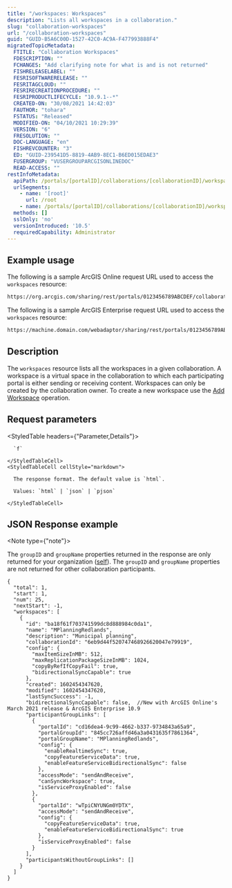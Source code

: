 ```yaml
---
title: "/workspaces: Workspaces"
description: "Lists all workspaces in a collaboration."
slug: "collaboration-workspaces"
url: "/collaboration-workspaces"
guid: "GUID-B5A6C00D-1527-42C0-AC9A-F477993888F4"
migratedTopicMetadata:
  FTITLE: "Collaboration Workspaces"
  FDESCRIPTION: ""
  FCHANGES: "Add clarifying note for what is and is not returned"
  FISHRELEASELABEL: ""
  FESRISOFTWARERELEASE: ""
  FESRITAGCLOUD: ""
  FESRIRECREATIONPROCEDURE: ""
  FESRIPRODUCTLIFECYCLE: "10.9.1--*"
  CREATED-ON: "30/08/2021 14:42:03"
  FAUTHOR: "tohara"
  FSTATUS: "Released"
  MODIFIED-ON: "04/10/2021 10:29:39"
  VERSION: "6"
  FRESOLUTION: ""
  DOC-LANGUAGE: "en"
  FISHREVCOUNTER: "3"
  ED: "GUID-239541D5-8819-4AB9-8EC1-B6ED015EDAE3"
  FUSERGROUP: "VUSERGROUPARCGISONLINEDOC"
  READ-ACCESS: ""
restInfoMetadata:
  apiPath: /portals/[portalID]/collaborations/[collaborationID]/workspaces
  urlSegments:
    - name: '[root]'
      url: /root
    - name: /portals/[portalID]/collaborations/[collaborationID]/workspaces
  methods: []
  sslOnly: 'no'
  versionIntroduced: '10.5'
  requiredCapability: Administrator
---
```


## Example usage

The following is a sample ArcGIS Online request URL used to access the `workspaces` resource:

```markdown
https://org.arcgis.com/sharing/rest/portals/0123456789ABCDEF/collaborations/1169d622be9d49c58d53dcfc4cd85134/workspaces?f=pjson
```

The following is a sample ArcGIS Enterprise request URL used to access the `workspaces` resource:

```markdown
https://machine.domain.com/webadaptor/sharing/rest/portals/0123456789ABCDEF/collaborations/1169d622be9d49c58d53dcfc4cd85134/workspaces?f=pjson
```

## Description

The `workspaces` resource lists all the workspaces in a given collaboration. A workspace is a virtual space in the collaboration to which each participating portal is either sending or receiving content. Workspaces can only be created by the collaboration owner. To create a new workspace use the [Add Workspace](/add-collaboration-workspace) operation.


##  Request parameters

<StyledTable headers={"Parameter,Details"}>
  <StyledTableRow>
    <StyledTableCell cellStyle="markdown">

      `f` 

    </StyledTableCell>
    <StyledTableCell cellStyle="markdown">

      The response format. The default value is `html`.

      Values: `html` | `json` | `pjson`

    </StyledTableCell>
  </StyledTableRow>
</StyledTable>


## JSON Response example

<Note type={"note"}>

The `groupID` and `groupName` properties returned in the response are only returned for your organization ([self](/portal-self)). The `groupID` and `groupName` properties are not returned for other collaboration participants.

</Note>

```other
{
  "total": 1,
  "start": 1,
  "num": 25,
  "nextStart": -1,
  "workspaces": [
    {
      "id": "ba18f61f703741599dc8d888984c0da1",
      "name": "MPlanningRedlands",
      "description": "Municipal planning",
      "collaborationId": "6eb9d44f520747468926620047e79919",
      "config": {
        "maxItemSizeInMB": 512,
        "maxReplicationPackageSizeInMB": 1024,
        "copyByRefIfCopyFail": true,
        "bidirectionalSyncCapable": true
      },
      "created": 1602454347620,
      "modified": 1602454347620,
      "lastSyncSuccess": -1,
      "bidirectionalSyncCapable": false,  //New with ArcGIS Online's March 2021 release & ArcGIS Enterprise 10.9
      "participantGroupLinks": [
        {
          "portalId": "cd16dea4-9c99-4662-b337-9734843a65a9",
          "portalGroupId": "845cc726affd46a3a0431635f7861364",
          "portalGroupName": "MPlanningRedlands",
          "config": {
            "enableRealtimeSync": true,
            "copyFeatureServiceData": true,
            "enableFeatureServiceBidirectionalSync": false
          },
          "accessMode": "sendAndReceive",
          "canSyncWorkspace": true,
          "isServiceProxyEnabled": false
        },
        {
          "portalId": "wTpiCNYUNGm0YDTX",
          "accessMode": "sendAndReceive",
          "config": {
            "copyFeatureServiceData": true,
            "enableFeatureServiceBidirectionalSync": true
          },
          "isServiceProxyEnabled": false
        }
      ],
      "participantsWithoutGroupLinks": []
    }
  ]
}
```